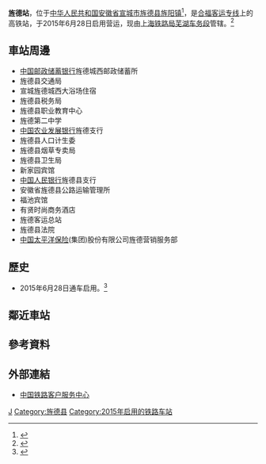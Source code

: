 {{Expand|time=2016-04-14T02:36:52+00:00}}
{{distinguish|进德站}}
{{Infobox China railway station
|车站名称 = 旌德站
|图片 = Jingde Railway Station - 201510.jpg
|图片介绍 = 旌德站站房
|车站名称拼音 = Jingde
|英文名称=Jingde Railway Station
|车站代码 = 34124<ref>{{cite web|url=http://hyfw.12306.cn/hyinfo/action/FwcszsAction_index?type=1|title=营业站服务信息查询|publisher=[[中国铁路客户服务中心|中国铁路客户服务中心]]|accessdate=2018-05-09|archive-date=2016-11-06|archive-url=https://web.archive.org/web/20161106075157/http://hyfw.12306.cn/hyinfo/action/FwcszsAction_index?type=1|dead-url=no}}</ref>
|电报码 = NSH
|拼音码 = JDE
|车站位置 = [[安徽省|安徽省]][[宣城市|宣城市]][[旌德县|旌德县]][[旌阳镇|旌阳镇]]
|坐标 = {{coord|30|17|40.54|N|118|31|25.19|E|display=inline,title}}
|归属 =[[上海铁路局|上海铁路局]][[芜湖车务段|芜湖车务段]]<ref>{{cite news|author=丁莉|coauthors=杨竹青|url=http://www.tlnews.cn/dzb/tdck/html/2015-06/15/content_15806.html?div=-1|title=芜湖车务段来铜开展合福高铁沿线安全宣传|publisher=[[铜都晨刊|铜都晨刊]]|date=2015-06-15|accessdate=2016-04-15|archive-url=https://web.archive.org/web/20180127143236/http://www.tlnews.cn/dzb/tdck/html/2015-06/15/content_15806.html?div=-1|archive-date=2018-01-27|dead-url=yes}}</ref>
|线路 = [[合福客运专线|合福客运专线]]
|车站等级 = 未定等
|月台数目 = 2
|侧式站台 = 2
|岛式站台 = 0
|股道数目 = 4
|正线 = 2
|到发线 = 2
}}
'''旌德站'''，位于[[中华人民共和国|中华人民共和国]][[安徽省|安徽省]][[宣城市|宣城市]][[旌德县|旌德县]][[旌阳镇|旌阳镇]]<ref>{{cite web|url=http://www.12306.cn/mormhweb/kyyyz/shanghai/201001/t20100124_1180.html|title=上海局集团公司客运站数据(车站)|publisher=[[中国铁路客户服务中心|中国铁路客户服务中心]]|accessdate=2018-05-09|archive-date=2018-03-08|archive-url=https://web.archive.org/web/20180308232033/http://www.12306.cn/mormhweb/kyyyz/shanghai/201001/t20100124_1180.html|dead-url=no}}</ref>，是[[合福客运专线|合福客运专线]]上的高铁站，于2015年6月28日启用营运，现由[[上海铁路局|上海铁路局]][[芜湖车务段|芜湖车务段]]管辖。<ref>{{Cite web |url=http://www.ahjd.gov.cn/web/Content.aspx?chn=422&id=19091 |title=旌德将迎来高铁经济新时代 |access-date=2016-04-14 |archive-date=2016-06-01 |archive-url=https://web.archive.org/web/20160601060623/http://www.ahjd.gov.cn/web/Content.aspx?chn=422&id=19091 |dead-url=yes }}</ref>
==車站周邊==
* [[中国邮政储蓄银行|中国邮政储蓄银行]]旌德城西邮政储蓄所
* 旌德县交通局
* 宣城旌德城西大浴场住宿
* 旌德县税务局
* 旌德县职业教育中心
* 旌德第二中学
* [[中国农业发展银行|中国农业发展银行]]旌德支行
* 旌德县人口计生委
* 旌德县烟草专卖局
* 旌德县卫生局
* 新家园宾馆
* [[中国人民银行|中国人民银行]]旌德县支行
* 安徽省旌德县公路运输管理所
* 福池宾馆
* 有贤时尚商务酒店
* 旌德客运总站
* 旌德县法院
* [[中国太平洋保险|中国太平洋保险]](集团)股份有限公司旌德营销服务部

==歷史==
* 2015年6月28日通车启用。<ref>{{Cite web |url=http://news.163.com/15/0625/10/ASUU874200014AEE.html |title=旌德高铁站本月底正式投用 距离黄山风景区最近 |access-date=2016-04-14 |archive-url=https://web.archive.org/web/20160424205826/http://news.163.com/15/0625/10/ASUU874200014AEE.html |archive-date=2016-04-24 |dead-url=yes }}</ref>

== 鄰近車站 ==
{{start rail box|[[中国铁路|中国铁路]]}}
{{s-inop|[[泾县站|泾县]]|往 [[合肥南站|合肥南]]}}
{{s-line|[[合福高速铁路|合福高速铁路]]<br />← 43km 旌德站 28km →}}
{{s-inop|[[绩溪北站|绩溪北]]|往 [[福州站|福州]]}}
{{s-end}}

==參考資料==
{{reflist}}
==外部連結==
* [http://www.12306.cn/mormhweb/ 中国铁路客户服务中心] {{Wayback|url=http://www.12306.cn/mormhweb/ |date=20180205163941 }}
{{合福客运专线}}
[[Category:宣城市铁路车站|J]]
[[Category:旌德县|Category:旌德县]]
[[Category:2015年启用的铁路车站|Category:2015年启用的铁路车站]]